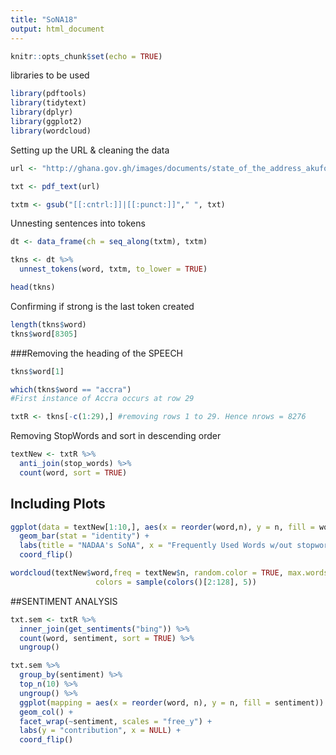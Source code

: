 ```yaml
---
title: "SoNA18"
output: html_document
---
```


```r
knitr::opts_chunk$set(echo = TRUE)
```


libraries to be used
```r
library(pdftools)
library(tidytext)
library(dplyr)
library(ggplot2)
library(wordcloud)
```


Setting up the URL & cleaning the data
```r
url <- "http://ghana.gov.gh/images/documents/state_of_the_address_akufo_addo_2018.pdf"

txt <- pdf_text(url)

txtm <- gsub("[[:cntrl:]]|[[:punct:]]"," ", txt)
```

Unnesting sentences into tokens
```r
dt <- data_frame(ch = seq_along(txtm), txtm)

tkns <- dt %>% 
  unnest_tokens(word, txtm, to_lower = TRUE)

head(tkns)
```

Confirming if strong is the last token created
```r
length(tkns$word)
tkns$word[8305]

```

###Removing the heading of the SPEECH

```r
tkns$word[1]

which(tkns$word == "accra")
#First instance of Accra occurs at row 29

txtR <- tkns[-c(1:29),] #removing rows 1 to 29. Hence nrows = 8276
```


Removing StopWords and sort in descending order
```r
textNew <- txtR %>% 
  anti_join(stop_words) %>% 
  count(word, sort = TRUE) 
```

## Including Plots


```r
ggplot(data = textNew[1:10,], aes(x = reorder(word,n), y = n, fill = word)) +
  geom_bar(stat = "identity") +
  labs(title = "NADAA's SoNA", x = "Frequently Used Words w/out stopwords") +
  coord_flip()
```

```r
wordcloud(textNew$word,freq = textNew$n, random.color = TRUE, max.words = 100,
                   colors = sample(colors()[2:128], 5))
```

##SENTIMENT ANALYSIS
```r
txt.sem <- txtR %>% 
  inner_join(get_sentiments("bing")) %>% 
  count(word, sentiment, sort = TRUE) %>% 
  ungroup()
```

```r
txt.sem %>% 
  group_by(sentiment) %>% 
  top_n(10) %>% 
  ungroup() %>% 
  ggplot(mapping = aes(x = reorder(word, n), y = n, fill = sentiment)) +
  geom_col() +
  facet_wrap(~sentiment, scales = "free_y") +
  labs(y = "contribution", x = NULL) +
  coord_flip()
```

